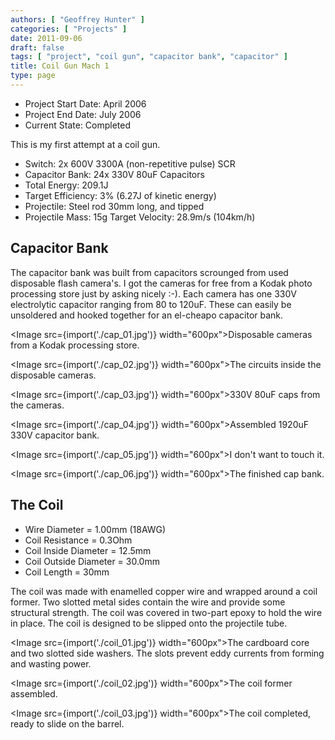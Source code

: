 ```yaml
---
authors: [ "Geoffrey Hunter" ]
categories: [ "Projects" ]
date: 2011-09-06
draft: false
tags: [ "project", "coil gun", "capacitor bank", "capacitor" ]
title: Coil Gun Mach 1
type: page
---
```



* Project Start Date: April 2006
* Project End Date: July 2006
* Current State: Completed

This is my first attempt at a coil gun.

* Switch: 2x 600V 3300A (non-repetitive pulse) SCR
* Capacitor Bank: 24x 330V 80uF Capacitors
* Total Energy: 209.1J
* Target Efficiency: 3% (6.27J of kinetic energy)
* Projectile: Steel rod 30mm long, and tipped
* Projectile Mass: 15g Target Velocity: 28.9m/s (104km/h)

## Capacitor Bank

The capacitor bank was built from capacitors scrounged from used disposable flash camera's. I got the cameras for free from a Kodak photo processing store just by asking nicely :-). Each camera has one 330V electrolytic capacitor ranging from 80 to 120uF. These can easily be unsoldered and hooked together for an el-cheapo capacitor bank. 

<Image src={import('./cap_01.jpg')} width="600px">Disposable cameras from a Kodak processing store.</Image>

<Image src={import('./cap_02.jpg')} width="600px">The circuits inside the disposable cameras.</Image>

<Image src={import('./cap_03.jpg')} width="600px">330V 80uF caps from the cameras.</Image>

<Image src={import('./cap_04.jpg')} width="600px">Assembled 1920uF 330V capacitor bank.</Image>

<Image src={import('./cap_05.jpg')} width="600px">I don't want to touch it.</Image>

<Image src={import('./cap_06.jpg')} width="600px">The finished cap bank.</Image>

## The Coil

* Wire Diameter = 1.00mm (18AWG)
* Coil Resistance = 0.3Ohm
* Coil Inside Diameter = 12.5mm
* Coil Outside Diameter = 30.0mm
* Coil Length = 30mm

The coil was made with enamelled copper wire and wrapped around a coil former. Two slotted metal sides contain the wire and provide some structural strength. The coil was covered in two-part epoxy to hold the wire in place. The coil is designed to be slipped onto the projectile tube.

<Image src={import('./coil_01.jpg')} width="600px">The cardboard core and two slotted side washers. The slots prevent eddy currents from forming and wasting power.</Image>

<Image src={import('./coil_02.jpg')} width="600px">The coil former assembled.</Image>

<Image src={import('./coil_03.jpg')} width="600px">The coil completed, ready to slide on the barrel.</Image>
